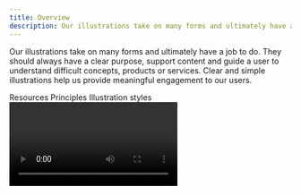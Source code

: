 ```yaml
---
title: Overview
description: Our illustrations take on many forms and ultimately have a job to do. They should always have a clear purpose, support content and guide a user to understand difficult concepts, products or services. Clear and simple illustrations help us provide meaningful engagement to our users.
---
```



<PageDescription>

Our illustrations take on many forms and ultimately have a job to do. They should always have a clear purpose, support content and guide a user to understand difficult concepts, products or services. Clear and simple illustrations help us provide meaningful engagement to our users.

</PageDescription>

<AnchorLinks>
  <AnchorLink>Resources</AnchorLink>
  <AnchorLink>Principles</AnchorLink>
  <AnchorLink>Illustration styles</AnchorLink>
</AnchorLinks>

<Video vimeoId="425895600" />

## Principles

IBM has a distinct perspective on illustration and a carefully crafted set of principles and best practices. Our illustrations aim to be engineered, clear, nimble, diverse and delightful to create the best possible experience for viewers. These principles capture fundamental ideas that are important to the IBM point of view for illustrations and their overall effectiveness regardless of size or medium.

<!-- Container div for margin-top spacing -->
<div>
<Row class="narrativeTable">

<Column colLg={4} noGutter>

### Engineered

</Column>

<Column colLg={8} noGutter>

IBM illustrations should feel engineered with a strong sense of balance and control. Precise use of the grid, along with consistent shapes, angles and radii, help define a particular aesthetic that’s critical in expressing the “IBMness” of our illustrations and reveals a well-considered and systematic approach.

</Column>

</Row>

<Row class="narrativeTable">

<Column colLg={4} noGutter>

### Clear

</Column>

<Column colLg={8} noGutter>

IBM illustration should never work too hard or be burdened with too many ideas. Only essential, non-decorative, elements should be used to communicate the main idea. Keeping an illustration simple and straightforward adds clarity. This simplicity helps guide viewers through complex concepts, stories or scenarios.

</Column>

</Row>

<Row class="narrativeTable">

<Column colLg={4} noGutter>

### Nimble

</Column>

<Column colLg={8} noGutter>

IBM illustrations should display a sense of ease, lightness and nimbleness. This nimble sense of composition, space, weight and orderliness will help the viewer intake complexity with ease. A nimble quality also adds a great sense of activity and liveliness in the illustration.

</Column>

</Row>

<Row class="narrativeTable">

<Column colLg={4} noGutter>

### Diverse

</Column>

<Column colLg={8} noGutter>

We take great pride in our commitment to diversity and inclusion and IBM illustrations should be created in the same spirit. Gender, cultural and geographical diversity should always be considered when creating illustrations so that we strive for inclusion, representation and accessibility for all.

</Column>

</Row>

<Row class="narrativeTableLast">

<Column colLg={4} noGutter>

### Delightful

</Column>

<Column colLg={8} noGutter>

IBM illustrations should carry a sense of wonder and delight. While illustrations are primarily used to explain or convey meaning, their delivery can be more lighthearted at times. Lightheartedness means adding a sense of fun that isn't overly humorous, but spirited, charming and appropriate for the situation.

</Column>

</Row>
</div>

## Illustration styles

IBM illustration styles have been carefully considered to allow our design teams to implement them with success across IBM while maintaining a consistent and unifying aesthetic. They draw from the DNA of visual elements and principles within the IBM Design Language and IBM’s rich visual history.

### Line style

[Line style](https://www.ibm.com/design/language/illustration/line-style/design) illustrations are simple yet hard-working visuals that convey a sense of precision, honesty and authority. They’re a continuation of pictogram logic, but extended to allow for communicating richer narratives or concepts.

<Row className="gallery-row-padding">

<Column colMd={6} colLg={8}>

![line-style illustration with gradient](./images/overview/line-1.png)

</Column>

</Row>

<Row className="gallery-row-padding">

<Column colMd={3} colLg={4}>

![line-style illustration 1](./images/overview/line-2.png)

</Column>

<Column colMd={3} colLg={4}>

![line-style illustration 2](./images/overview/line-3.png)

</Column>

</Row>

### Flat style

[Flat style](https://www.ibm.com/design/language/illustration/flat-style/design) illustrations are colorful, bold, graphic statements that can have a big impact in a variety of spaces, applications or platforms.

<Row className="gallery-row-padding">

<Column colMd={6} colLg={8}>

![flat-style illustration 1](./images/overview/flat-1.png)

</Column>

</Row>

<Row className="gallery-row-padding">

<Column colMd={3} colLg={4}>

![flat-style illustration 2](./images/overview/flat-2.png)

</Column>

<Column colMd={3} colLg={4}>

![flat-style illustration 3](./images/overview/flat-3.png)

</Column>

</Row>

### Isometric style

[Isometric style](https://www.ibm.com/design/language/illustration/isometric-style/design) illustrations harness dimension for an added sense of depth and space that helps communicate complex ideas or processes in interesting ways.

<Row className="gallery-row-padding">

<Column colMd={6} colLg={8}>

![isometric-style illustration 1](./images/overview/iso-1.png)

</Column>

</Row>

<Row className="gallery-row-padding">

<Column colMd={3} colLg={4}>

![isometric-style illustration 2](./images/overview/iso-2.png)

</Column>

<Column colMd={3} colLg={4}>

![isometric-style illustration 3](./images/overview/iso-3.png)

</Column>

</Row>
